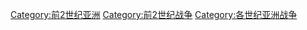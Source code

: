 [[Category:前2世纪亚洲|Category:前2世纪亚洲]]
[[Category:前2世纪战争|Category:前2世纪战争]]
[[Category:各世纪亚洲战争|Category:各世纪亚洲战争]]